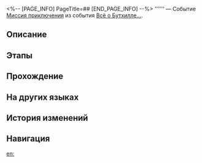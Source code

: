 <%-- [PAGE_INFO]
PageTitle=##
[END_PAGE_INFO] --%>
{{Дополнить|Диалоги.}}
{{Миссия Инфобокс
|id              = 8022302
|Название        = 
|Изображение     = Миссия .png
|Тип             = Миссия приключения
|Событие         = Всё о Бутхилле...
|Глава           = 
|Условия         = 
* Завершена [[Миссия Освоения]] «[[Ночь в городе вечнозимья]]»
* Достигните [[Уровень Освоения|Уровня Освоения]] 21
|Персонажи       = Первопроходец
|СтартЛокация    = [[Космическая станция «Герта»]] — [[Базовая зона]]
|Мир             = Космическая станция «Герта»
|Предыдущая      = 
|Следующая       = 
|Награды         = 
}}
'''''' — Событие [[Миссия приключения]] из события [[Всё о Бутхилле...]].

==Описание==
{{Описание|<!--официальное описание из Перекрёстка судеб-->}}

==Этапы==


==Прохождение==
{{Дополнить}}

{{Диалог Конец}}

==На других языках==
{{На других языках
|en   = 
|zhs  = 
|zht  = 
|ja   = 
|ko   = 
|es   = 
|fr   = 
|ru   = 
|th   = 
|vi   = 
|de   = 
|id   = 
|pt   = 
}}

==История изменений==
{{История изменений|3.5}}

==Навигация==
{{Миссия приключения Навбокс|Глава }}

[[en:]]
